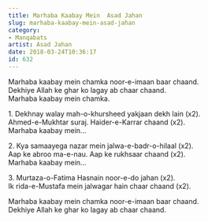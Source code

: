 ```yaml
---
title: Marhaba Kaabay Mein  Asad Jahan
slug: marhaba-kaabay-mein-asad-jahan
category: 
- Manqabats
artist: Asad Jahan
date: 2018-03-24T10:36:17
id: 632
---
```


<p>Marhaba kaabay mein chamka noor-e-imaan baar chaand.<br />
Dekhiye Allah ke ghar ko lagay ab chaar chaand.<br />
Marhaba kaabay mein chamka.</p>
<p>1. Dekhnay walay mah-o-khursheed yakjaan dekh lain (x2).<br />
Ahmed-e-Mukhtar suraj. Haider-e-Karrar chaand (x2).<br />
Marhaba kaabay mein…</p>
<p>2. Kya samaayega nazar mein jalwa-e-badr-o-hilaal (x2).<br />
Aap ke abroo ma-e-nau. Aap ke rukhsaar chaand (x2).<br />
Marhaba kaabay mein…</p>
<p>3. Murtaza-o-Fatima Hasnain noor-e-do jahan (x2).<br />
Ik rida-e-Mustafa mein jalwagar hain chaar chaand (x2).</p>
<p>Marhaba kaabay mein chamka noor-e-imaan baar chaand.<br />
Dekhiye Allah ke ghar ko lagay ab chaar chaand.</p>